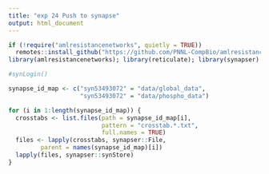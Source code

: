 ```yaml
---
title: "exp 24 Push to synapse"
output: html_document
---
```


```r
if (!require("amlresistancenetworks", quietly = TRUE))
  remotes::install_github("https://github.com/PNNL-CompBio/amlresistancenetworks")
library(amlresistancenetworks); library(reticulate); library(synapser)

#synLogin()

```


```r
synapse_id_map <- c("syn53493072" = "data/global_data", 
                    "syn53493072" = "data/phospho_data")

for (i in 1:length(synapse_id_map)) {
  crosstabs <- list.files(path = synapse_id_map[i],
                          pattern = "crosstab.*.txt",
                          full.names = TRUE)
  files <- lapply(crosstabs, synapser::File,
         parent = names(synapse_id_map)[i])
  lapply(files, synapser::synStore)
}
```

